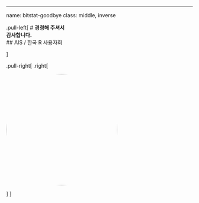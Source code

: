 ---
name: bitstat-goodbye
class: middle, inverse

.pull-left[
# **경청해 주셔서 <br>감사합니다.**
<br/>
## AIS / 한국 R 사용자회

]

.pull-right[
.right[

<img style="border-radius: 100%;" src="fig/bitstat_logo.jpg" width="300px"/>

]
]
